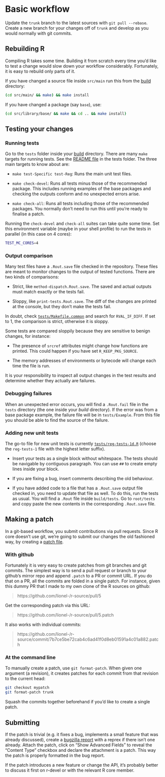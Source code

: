 
# Basic workflow

Update the `trunk` branch to the latest sources with `git pull --rebase`. Create a new branch for your changes off of `trunk` and develop as you would normally with git commits.


## Rebuilding R

Compiling R takes some time. Building it from scratch every time you'd like to test a change would slow down your workflow considerably. Fortunately, it is easy to rebuild only parts of it.

If you have changed a source file inside `src/main` run this from the [build](#sec:build) directory:

```sh
(cd src/main/ && make) && make install
```

If you have changed a package (say `base`), use:

```sh
(cd src/library/base/ && make && cd .. && make install)
```


## Testing your changes

### Running tests

Go to the `tests` folder inside your [build](#sec:build) directory. There are many `make` targets for running tests. See the [README file](https://github.com/wch/r-source/tree/trunk/tests) in the tests folder. The three main targets to know about are:

- `make test-Specific test-Reg`: Runs the main unit test files.

- `make check-devel`: Runs all tests minus those of the recommended package. This includes running examples of the base packages and checking the outputs conform and no unexpected errors arise.

- `make check-all`: Runs all tests including those of the recommended packages. You normally don't need to run this until you're ready to finalise a patch.

Running the `check-devel` and `check-all` suites can take quite some time. Set this environment variable (maybe in your shell profile) to run the tests in parallel (in this case on 4 cores):

```sh
TEST_MC_CORES=4
```


### Output comparison

Many test files have a `.Rout.save` file checked in the repository. These files are meant to monitor changes to the output of tested functions. There are two kinds of comparisons:

- Strict, like `method-dispatch.Rout.save`. The saved and actual outputs must match exactly or the tests fail.

- Sloppy, like `print-tests.Rout.save`. The diff of the changes are printed at the console, but they don't make the tests fail.

In doubt, check [`tests/Makefile.common`](https://github.com/wch/r-source/blob/trunk/tests/Makefile.common) and search for `RVAL_IF_DIFF`. If set to 1, the comparison is strict, otherwise it is sloppy.

Some tests are compared sloppily because they are sensitive to benign changes, for instance:

- The presence of `srcref` attributes might change how functions are printed. This could happen if you have set `R_KEEP_PKG_SOURCE`.

- The memory addresses of environments or bytecode will change each time the file is run.

It is your responsibility to inspect all output changes in the test results and determine whether they actually are failures.


### Debugging failures

When an unexpected error occurs, you will find a `.Rout.fail` file in the `tests` directory (the one inside your _build_ directory). If the error was from a base package example, the failure file will be in `tests/Example`. From this file you should be able to find the source of the failure.


### Adding new unit tests

The go-to file for new unit tests is currently [`tests/reg-tests-1d.R`](https://github.com/wch/r-source/blob/trunk/tests/reg-tests-1d.R) (choose the `reg-tests-1` file with the highest letter suffix).

- Insert your tests as a single block without whitespace. The tests should be navigable by contiguous paragraph. You can use `##` to create empty lines inside your block.

- If you are fixing a bug, insert comments describing the old behaviour.

- If you have added code to a file that has a `.Rout.save` output file checked in, you need to update that file as well. To do this, run the tests as usual. You will find a `.Rout` file inside `build/tests`. Go to `root/tests` and copy paste the new contents in the corresponding `.Rout.save` file.


## Making a patch

In a git-based workflow, you submit contributions via pull requests. Since R core doesn't use git, we're going to submit our changes the old fashioned way, by creating a [patch file](https://en.wikipedia.org/wiki/Patch_%28Unix%29).


### With github

Fortunately it is very easy to create patches from git branches and git commits. The simplest way is to send a pull request or branch to your github's mirror repo and append `.patch` to a PR or commit URL. If you do that on a PR, all the commits are folded in a single patch. For instance, given this dummy PR that I made to my own clone of the R sources on github:

> https://github.com/lionel-/r-source/pull/5

Get the corresponding patch via this URL:

> https://github.com/lionel-/r-source/pull/5.patch

It also works with individual commits:

> https://github.com/lionel-/r-source/commit/7b7ce5be72cab4c6ad41f0d8eb01591a4c01a882.patch


### At the command line

To manually create a patch, use `git format-patch`. When given one argument (a revision), it creates patches for each commit from that revision to the current head:

```sh
git checkout mypatch
git format-patch trunk
```

Squash the commits together beforehand if you'd like to create a single patch.


## Submitting

If the patch is trivial (e.g. it fixes a bug, implements a small feature that was already discussed), create a [bugzilla report](https://bugs.r-project.org) with a reprex if there isn't one already. Attach the patch, click on "Show Advanced Fields" to reveal the "Content Type" checkbox and declare the attachment is a patch. This way the patch is properly formatted in the bug report.

If the patch introduces a new feature or change the API, it's probably better to discuss it first on r-devel or with the relevant R core member.
